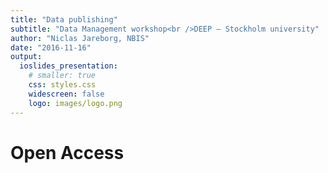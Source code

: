```yaml
---
title: "Data publishing"
subtitle: "Data Management workshop<br />DEEP – Stockholm university"
author: "Niclas Jareborg, NBIS"
date: "2016-11-16"
output:
  ioslides_presentation:
    # smaller: true
    css: styles.css
    widescreen: false
    logo: images/logo.png
---
```


# Open Access
